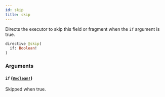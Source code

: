 ```yaml
---
id: skip
title: skip
---
```


Directs the executor to skip this field or fragment when the `if` argument is true.

```graphql
directive @skip(
  if: Boolean!
)
```

### Arguments

#### `if` ([`Boolean!`](/developers/supplier-apis/supply-api/graphql/reference/scalars/boolean))

Skipped when true.
